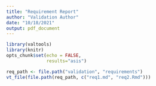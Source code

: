 ```yaml
---
title: "Requirement Report"
author: "Validation Author"
date: "10/18/2021"
output: pdf_document
---
```


```r
library(valtools)
library(knitr)
opts_chunk$set(echo = FALSE, 
               results="asis")
```

```r
req_path <- file.path("validation", "requirements")
vt_file(file.path(req_path, c("req1.md", "req2.Rmd")))
```
